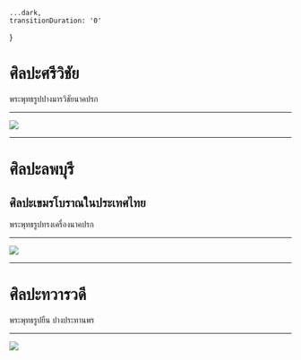 
    ...dark,
    transitionDuration: '0'
}

<Head>
  <title>Iconography</title>
</Head>

# ศิลปะศรีวิชัย

พระพุทธรูปปางมารวิชัยนาคปรก

---

<Image src="images/srivijaya.jpg" size="contain" />

---

# ศิลปะลพบุรี
## ศิลปะเขมรโบราณในประเทศไทย

พระพุทธรูปทรงเครื่องนาคปรก

---

<Image src="images/lopburi.jpg" size="contain" />

---

# ศิลปะทวารวดี

พระพุทธรูปยืน ปางประทานพร

---

<Image src="images/dvaravati.jpg" size="contain" />
